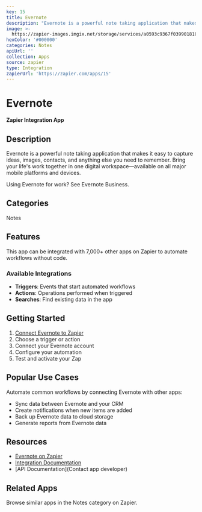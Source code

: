 ```yaml
---
key: 15
title: Evernote
description: "Evernote is a powerful note taking application that makes it easy to capture ideas, images, contacts, and anything else you need to remember. Bring your life's work together in one digital workspace—available on all major mobile platforms and devices.\r\n\r\nUsing Evernote for work? See Evernote Business."
image: >-
  https://zapier-images.imgix.net/storage/services/a0593c9367f0399018187eed64c9da46.png?auto=format%2Ccompress&ixlib=python-3.0.0&q=50
hexColor: '#000000'
categories: Notes
apiUrl: ''
collection: Apps
source: zapier
type: Integration
zapierUrl: 'https://zapier.com/apps/15'
---
```

# Evernote

**Zapier Integration App**

## Description

Evernote is a powerful note taking application that makes it easy to capture ideas, images, contacts, and anything else you need to remember. Bring your life's work together in one digital workspace—available on all major mobile platforms and devices.

Using Evernote for work? See Evernote Business.

## Categories

Notes

## Features

This app can be integrated with 7,000+ other apps on Zapier to automate workflows without code.

### Available Integrations

- **Triggers**: Events that start automated workflows
- **Actions**: Operations performed when triggered
- **Searches**: Find existing data in the app

## Getting Started

1. [Connect Evernote to Zapier](https://zapier.com/apps/15)
2. Choose a trigger or action
3. Connect your Evernote account
4. Configure your automation
5. Test and activate your Zap

## Popular Use Cases

Automate common workflows by connecting Evernote with other apps:

- Sync data between Evernote and your CRM
- Create notifications when new items are added
- Back up Evernote data to cloud storage
- Generate reports from Evernote data

## Resources

- [Evernote on Zapier](https://zapier.com/apps/15)
- [Integration Documentation](https://zapier.com/apps/15/integrations)
- [API Documentation](Contact app developer)

## Related Apps

Browse similar apps in the Notes category on Zapier.
